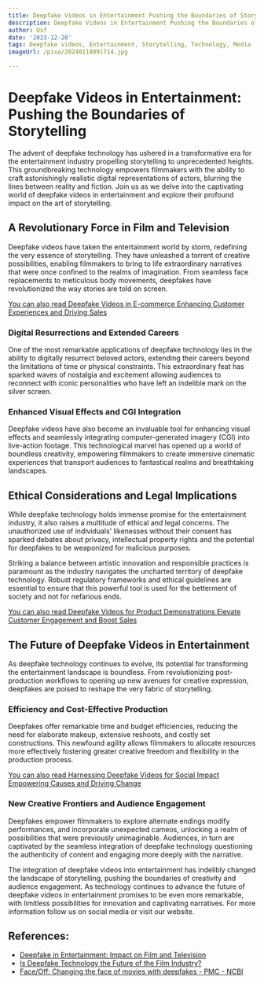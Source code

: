 ```yaml
---
title: Deepfake Videos in Entertainment Pushing the Boundaries of Storytelling
description: Deepfake Videos in Entertainment Pushing the Boundaries of Storytelling
author: Usf
date: '2023-12-20'
tags: Deepfake videos, Entertainment, Storytelling, Technology, Media
imageUrl: /pixa/20240118091714.jpg

---
```

# Deepfake Videos in Entertainment: Pushing the  Boundaries of Storytelling

The advent of  deepfake technology  has ushered in a transformative era for the  entertainment industry propelling storytelling to unprecedented heights. This groundbreaking technology empowers filmmakers with the ability to craft astonishingly realistic digital representations of actors, blurring the lines between reality and  fiction. Join us as we delve into the captivating world of  deepfake videos  in entertainment and  explore their profound impact on the art of storytelling.

## A Revolutionary Force in Film and Television

Deepfake videos  have taken the entertainment world by storm, redefining the very  essence of storytelling. They have unleashed  a torrent of creative possibilities, enabling filmmakers to bring  to life extraordinary narratives  that were once confined to the realms of imagination. From seamless face replacements to meticulous  body movements, deepfakes  have revolutionized the way stories are told on screen.

[You can also read Deepfake Videos in E-commerce Enhancing  Customer Experiences and Driving Sales](Deepfake%20Videos%20in%20E-commerce%20Enhancing%20Customer%20Experiences%20and%20Driving%20Sales)


### Digital Resurrections and Extended Careers

One of the most remarkable  applications of deepfake technology lies in the ability to digitally resurrect  beloved actors, extending their careers beyond the limitations of time or physical constraints. This extraordinary feat has sparked waves of  nostalgia and excitement allowing audiences to reconnect with iconic personalities  who have left an indelible mark on  the silver screen.

### Enhanced  Visual  Effects and CGI Integration

Deepfake videos have also  become an invaluable tool for enhancing  visual effects and  seamlessly integrating computer-generated imagery (CGI) into live-action footage. This technological marvel has opened up a  world of  boundless creativity, empowering filmmakers to create immersive cinematic experiences that transport  audiences to fantastical realms and breathtaking landscapes.

## Ethical Considerations and Legal Implications

While deepfake technology holds immense promise for the entertainment industry, it also raises a multitude of ethical  and legal concerns. The unauthorized use of individuals' likenesses without their consent has sparked debates about  privacy, intellectual property  rights and the potential for deepfakes to be weaponized for malicious purposes.

Striking  a balance between artistic  innovation and responsible practices is paramount as the industry navigates the uncharted territory of deepfake technology.  Robust  regulatory frameworks and ethical guidelines are essential to ensure  that this powerful tool is used for the betterment of society and not for nefarious ends.

[You  can also read Deepfake Videos for Product Demonstrations Elevate Customer Engagement and Boost Sales](Deepfake%20Videos%20for%20Product%20Demonstrations%20Elevate%20Customer%20Engagement%20and%20Boost%20Sales)


## The Future of Deepfake  Videos in Entertainment

As deepfake technology continues to evolve, its potential for transforming  the entertainment  landscape is boundless. From revolutionizing post-production workflows to opening up  new avenues for creative expression, deepfakes are poised to reshape the very fabric of storytelling.

### Efficiency  and Cost-Effective Production

Deepfakes offer remarkable  time and budget efficiencies, reducing the need for elaborate makeup, extensive  reshoots, and costly set constructions. This newfound agility  allows filmmakers to allocate resources more effectively fostering greater creative  freedom and flexibility in the production process.

[You can also read Harnessing  Deepfake  Videos for Social Impact Empowering Causes and Driving Change](Harnessing%20Deepfake%20Videos%20for%20Social%20Impact%20Empowering%20Causes%20and%20Driving%20Change)


### New  Creative Frontiers and Audience Engagement

Deepfakes empower filmmakers to explore alternate endings modify performances, and incorporate  unexpected cameos, unlocking a realm  of possibilities that were previously unimaginable. Audiences, in turn are captivated  by the seamless  integration of deepfake technology questioning the authenticity of content and engaging more deeply with the narrative.

The integration of deepfake videos into entertainment has indelibly changed the landscape  of storytelling, pushing the boundaries of creativity and audience engagement. As  technology continues  to advance the future of deepfake videos in entertainment promises to be even more remarkable, with limitless possibilities for innovation  and captivating narratives. For more information follow us on social media or visit our website.

## References:
- [Deepfake in Entertainment: Impact on Film and Television](https://www.analyticsinsight.net/deepfake-in-entertainment-impact-on-film-and-television/)
- [Is Deepfake Technology the Future of the Film Industry?](https://www.premiumbeat.com/blog/deepfake-technology-future-of-film-industry/)
- [Face/Off: Changing the face of movies with deepfakes - PMC - NCBI](https://www.ncbi.nlm.nih.gov/pmc/articles/PMC10325052/)
